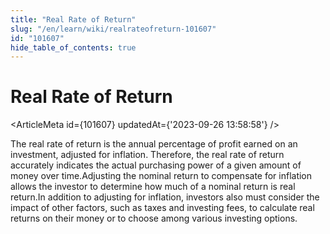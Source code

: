 ```yaml
---
title: "Real Rate of Return"
slug: "/en/learn/wiki/realrateofreturn-101607"
id: "101607"
hide_table_of_contents: true
---
```



# Real Rate of Return

<ArticleMeta id={101607} updatedAt={'2023-09-26 13:58:58'} />
<div className='border-solid border-b border-t-0 my-4 border-[var(--ifm-color-gray-300)]' />

The real rate of return is the annual percentage of profit earned on an investment, adjusted for inflation. Therefore, the real rate of return accurately indicates the actual purchasing power of a given amount of money over time.Adjusting the nominal return to compensate for inflation allows the investor to determine how much of a nominal return is real return.In addition to adjusting for inflation, investors also must consider the impact of other factors, such as taxes and investing fees, to calculate real returns on their money or to choose among various investing options.
